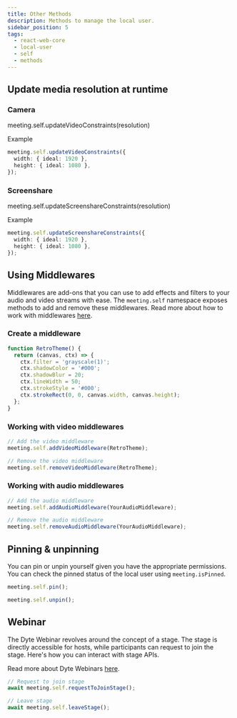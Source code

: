 ```yaml
---
title: Other Methods
description: Methods to manage the local user.
sidebar_position: 5
tags:
  - react-web-core
  - local-user
  - self
  - methods
---
```


## Update media resolution at runtime

### Camera

meeting.self.updateVideoConstraints(resolution)

Example

```ts
meeting.self.updateVideoConstraints({
  width: { ideal: 1920 },
  height: { ideal: 1080 },
});
```

### Screenshare

meeting.self.updateScreenshareConstraints(resolution)

Example

```ts
meeting.self.updateScreenshareConstraints({
  width: { ideal: 1920 },
  height: { ideal: 1080 },
});
```

## Using Middlewares

Middlewares are add-ons that you can use to add effects and filters to your
audio and video streams with ease. The `meeting.self` namespace exposes methods
to add and remove these middlewares. Read more about how to work with
middlewares [here](https://dyte.io/blog/streams-blog/).

### Create a middleware

```ts
function RetroTheme() {
  return (canvas, ctx) => {
    ctx.filter = 'grayscale(1)';
    ctx.shadowColor = '#000';
    ctx.shadowBlur = 20;
    ctx.lineWidth = 50;
    ctx.strokeStyle = '#000';
    ctx.strokeRect(0, 0, canvas.width, canvas.height);
  };
}
```

### Working with video middlewares

```ts
// Add the video middleware
meeting.self.addVideoMiddleware(RetroTheme);

// Remove the video middleware
meeting.self.removeVideoMiddleware(RetroTheme);
```

### Working with audio middlewares

```ts
// Add the audio middleware
meeting.self.addAudioMiddleware(YourAudioMiddleware);

// Remove the audio middleware
meeting.self.removeAudioMiddleware(YourAudioMiddleware);
```

## Pinning & unpinning

You can pin or unpin yourself given you have the appropriate permissions. You
can check the pinned status of the local user using `meeting.isPinned`.

```ts
meeting.self.pin();
```

```ts
meeting.self.unpin();
```

## Webinar

The Dyte Webinar revolves around the concept of a stage. The stage is directly
accessible for hosts, while participants can request to join the stage. Here's
how you can interact with stage APIs.

Read more about Dyte Webinars
[here](https://dyte.io/blog/introducing-dyte-webinar/).

```ts
// Request to join stage
await meeting.self.requestToJoinStage();

// Leave stage
await meeting.self.leaveStage();
```

<head>
  <title>React Web Core Other Methods</title>
</head>
